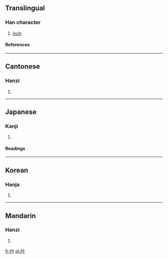 ==Translingual==
===Han character===
{{Han char|rn=30|rad=口|as=03|sn=6|four=6400<sub>0</sub>|canj=口木戈 (RDI)}}
# [[inch]]
====References====
{{Han ref|kx=0175.040|dkj=03292|dj=0389.040|hdz=10577.030|uh=540B|ud=21515|bh=A654|bd=42580}}
----
==Cantonese==
===Hanzi===
{{yue-hanzi|jyut=|y=chyun3}}
# {{defn|Cantonese}}
----
==Japanese==
===Kanji===
{{ja-kanji|grade=|rs=口03}}
# {{defn|Japanese}} 
====Readings====
{{ja-readings|on=[[すん]] (sun), [[とう]] (tō)|kun=[[いんち]] (inchi)}}
----
==Korean==
===Hanja===
{{ko-hanja|hangeul=촌|rv=chon|mr=ch'on}}
# {{defn|Korean}}
----
==Mandarin==
===Hanzi===
{{cmn-hanzi|pin=[[cùn]] (cun4)|wg=ts'un<sup>4</sup>}}
# {{defn|Mandarin}}

[[fr:吋]]
[[pl:吋]]